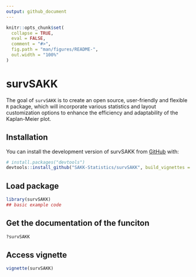 ```yaml
---
output: github_document
---
```


<!-- README.md is generated from README.Rmd. Please edit that file -->

```r
knitr::opts_chunk$set(
  collapse = TRUE,
  eval = FALSE,
  comment = "#>",
  fig.path = "man/figures/README-",
  out.width = "100%"
)
```

# survSAKK

The goal of `survSAKK` is to create an open source, user-friendly and flexible `R` package, which will incorporate various statistics and layout customization options to enhance the efficiency and adaptability of the Kaplan-Meier plot. 

## Installation

You can install the development version of survSAKK from [GitHub](https://github.com/) with:

```r
# install.packages("devtools")
devtools::install_github("SAKK-Statistics/survSAKK", build_vignettes = TRUE)
```

## Load package

```r
library(survSAKK)
## basic example code
```

## Get the documentation of the funciton

```r
?survSAKK
```

## Access vignette
```r
vignette(survSAKK)
```



